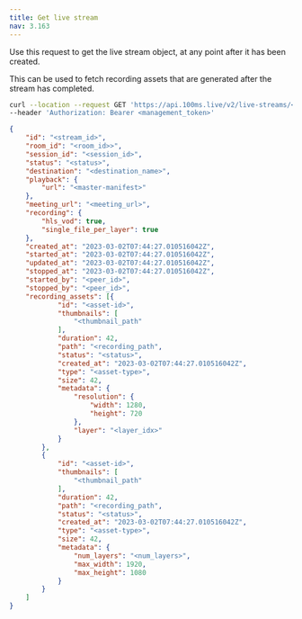 ```yaml
---
title: Get live stream
nav: 3.163
---
```


Use this request to get the live stream object, at any point after it has been created.

This can be used to fetch recording assets that are generated after the stream has completed.

<GetRequest title="https://api.100ms.live/v2/live-streams/<stream_id>" />
<Request id="req-0">

```bash
curl --location --request GET 'https://api.100ms.live/v2/live-streams/<stream_id>' \
--header 'Authorization: Bearer <management_token>'
```

</Request>
<ResponseBox id="res-0" status="200 OK">

```json
{
    "id": "<stream_id>",
    "room_id": "<room_id>>",
    "session_id": "<session_id>",
    "status": "<status>",
    "destination": "<destination_name>",
    "playback": {
        "url": "<master-manifest>"
    },
    "meeting_url": "<meeting_url>",
    "recording": {
        "hls_vod": true,
        "single_file_per_layer": true
    },
    "created_at": "2023-03-02T07:44:27.010516042Z",
    "started_at": "2023-03-02T07:44:27.010516042Z",
    "updated_at": "2023-03-02T07:44:27.010516042Z",
    "stopped_at": "2023-03-02T07:44:27.010516042Z",
    "started_by": "<peer_id>",
    "stopped_by": "<peer_id>",
    "recording_assets": [{
            "id": "<asset-id>",
            "thumbnails": [
                "<thumbnail_path"
            ],
            "duration": 42,
            "path": "<recording_path",
            "status": "<status>",
            "created_at": "2023-03-02T07:44:27.010516042Z",
            "type": "<asset-type>",
            "size": 42,
            "metadata": {
                "resolution": {
                    "width": 1280,
                    "height": 720
                },
                "layer": "<layer_idx>"
            }
        },
        {
            "id": "<asset-id>",
            "thumbnails": [
                "<thumbnail_path"
            ],
            "duration": 42,
            "path": "<recording_path",
            "status": "<status>",
            "created_at": "2023-03-02T07:44:27.010516042Z",
            "type": "<asset-type>",
            "size": 42,
            "metadata": {
                "num_layers": "<num_layers>",
                "max_width": 1920,
                "max_height": 1080
            }
        }
    ]
}
```

</ResponseBox>
